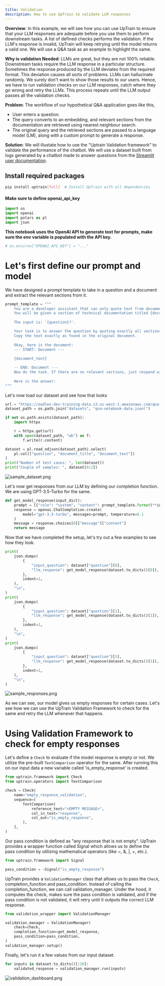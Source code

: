 ```yaml
---
title: Validation
description: How to use UpTrain to validate LLM responses
---
```



**Overview**: In this example, we will see how you can use UpTrain to ensure that your LLM responses are adequate before you use them to perform downstream tasks. A list of defined checks performs the validation. If the LLM's response is invalid, UpTrain will keep retrying until the model returns a valid one. We will use a Q&A task as an example to highlight the same.


**Why is validation Needed**: LLMs are great, but they are not 100% reliable. Downstream tasks require the LLM response in a particular structure. Sometimes the response produced by the LLM deviates from the required format. This deviation causes all sorts of problems. LLMs can hallucinate randomly. We surely don't want to show those results to our users. Hence, we have to run validation checks on our LLM responses, catch where they go wrong and retry the LLMs. This process repeats until the LLM output passes all the validation checks.


**Problem**: The workflow of our hypothetical Q&A application goes like this,
- User enters a question. 
- The query converts to an embedding, and relevant sections from the documentation are retrieved using nearest neighbour search. 
- The original query and the retrieved sections are passed to a language model (LM), along with a custom prompt to generate a response. 


**Solution**: We will illustate how to use the "Uptrain Validation framework" to validate the performance of the chatbot. We will use a dataset built from logs generated by a chatbot made to answer questions from the [Streamlit user documentation](https://docs.streamlit.io/). 

## Install required packages

```bash
pip install uptrain[full]  # Install UpTrain with all dependencies
```

#### Make sure to define openai_api_key

```python
import os
import openai
import polars as pl
import json
```

**This notebook uses the OpenAI API to generate text for prompts, make sure the env variable is populated with the API key.**

```python
# os.environ["OPENAI_API_KEY"] = "..."
```

# Let's first define our prompt and model


We have designed a prompt template to take in a question and a document and extract the relevant sections from it.

```python
prompt_template = """
    You are a developer assistant that can only quote text from documents. 
    You will be given a section of technical documentation titled {document_title}.
    
    The input is: '{question}?'. 

    Your task is to answer the question by quoting exactly all sections of the document that are relevant to any topics of the input. 
    Copy the text exactly as found in the original document. 
    
    Okay, here is the document:
    --- START: Document ---
    
    {document_text}

    -- END: Document ---
    Now do the task. If there are no relevant sections, just respond with \"<EMPTY MESSAGE>\".
    
    Here is the answer:
"""
```

Let's now load our dataset and see how that looks

```python
url = "https://oodles-dev-training-data.s3.us-west-1.amazonaws.com/qna-streamlit-docs.jsonl"
dataset_path = os.path.join("datasets", "qna-notebook-data.jsonl")

if not os.path.exists(dataset_path):
    import httpx

    r = httpx.get(url)
    with open(dataset_path, "wb") as f:
        f.write(r.content)

dataset = pl.read_ndjson(dataset_path).select(
    pl.col(["question", "document_title", "document_text"])
)
print("Number of test cases: ", len(dataset))
print("Couple of samples: ", dataset[0:2])
```

![sample_dataset.png](https://github.com/uptrain-ai/uptrain/assets/43818888/6081b07a-4dbb-449f-b9ed-97260a9c86d2)


Let's now get responses from our LLM by defining our completion function. 
We are using GPT-3.5-Turbo for the same.

```python
def get_model_response(input_dict):
    prompt = [{"role": "system", "content": prompt_template.format(**input_dict)}]
    response = openai.ChatCompletion.create(
        model="gpt-3.5-turbo", messages=prompt, temperature=0.1
    )
    message = response.choices[0]["message"]["content"]
    return message
```

Now that we have completed the setup, let's try out a few examples to see how they look.

```python
print(
    json.dumps(
        {
            "input_question": dataset["question"][0],
            "llm_response": get_model_response(dataset.to_dicts()[0]),
        },
        indent=1,
    ),
    "\n",
)
print(
    json.dumps(
        {
            "input_question": dataset["question"][1],
            "llm_response": get_model_response(dataset.to_dicts()[1]),
        },
        indent=1,
    ),
    "\n",
)
print(
    json.dumps(
        {
            "input_question": dataset["question"][5],
            "llm_response": get_model_response(dataset.to_dicts()[5]),
        },
        indent=1,
    ),
    "\n",
)
```

![sample_responses.png](https://github.com/uptrain-ai/uptrain/assets/43818888/2df2c57d-4b34-4ce6-b5c8-8697e3ac34f7)


As we can see, our model gives us empty responses for certain cases. Let's see how we can use the UpTrain Validation Framework to check for the same and retry the LLM whenever that happens.


# Using Validation Framework to check for empty responses


Let's define a `Check` to evaluate if the model response is empty or not. We utilize the pre-built `TextComparison` operator for the same. After running this on our input data a new variable called 'is_empty_response' is created.

```python
from uptrain.framework import Check
from uptrain.operators import TextComparison

check = Check(
    name="empty_response_validation",
    sequence=[
        TextComparison(
            reference_text="<EMPTY MESSAGE>",
            col_in_text="response",
            col_out="is_empty_response",
        ),
    ],
)
```

Our pass condition is defined as "any response that is not empty". UpTrain provides a wrapper function called Signal which allows us to define the pass condition by utilizing mathematical operators (like ~, &, |, +, etc.).


```python
from uptrain.framework import Signal

pass_condition = ~Signal("is_empty_response")
```

UpTrain provides a `ValidationManager` class that allows us to pass the `Check`, completion_function and pass_condition. Instead of calling the completion_function, we can call validation_manager. Under the hood, it computes the check, makes sure the pass condition is validated, and if the pass condition is not validated, it will retry until it outputs the correct LLM response.

```python
from validation_wrapper import ValidationManager

validation_manager = ValidationManager(
    check=check,
    completion_function=get_model_response,
    pass_condition=pass_condition,
)
validation_manager.setup()
```

Finally, let's run it a few values from our input dataset.

```python
for inputs in dataset.to_dicts()[:20]:
    validated_response = validation_manager.run(inputs)
```

![validation_dashboard.png](https://github.com/uptrain-ai/uptrain/assets/43818888/3dbf3d6f-a0ad-46dd-8946-58a23ac55d08)
